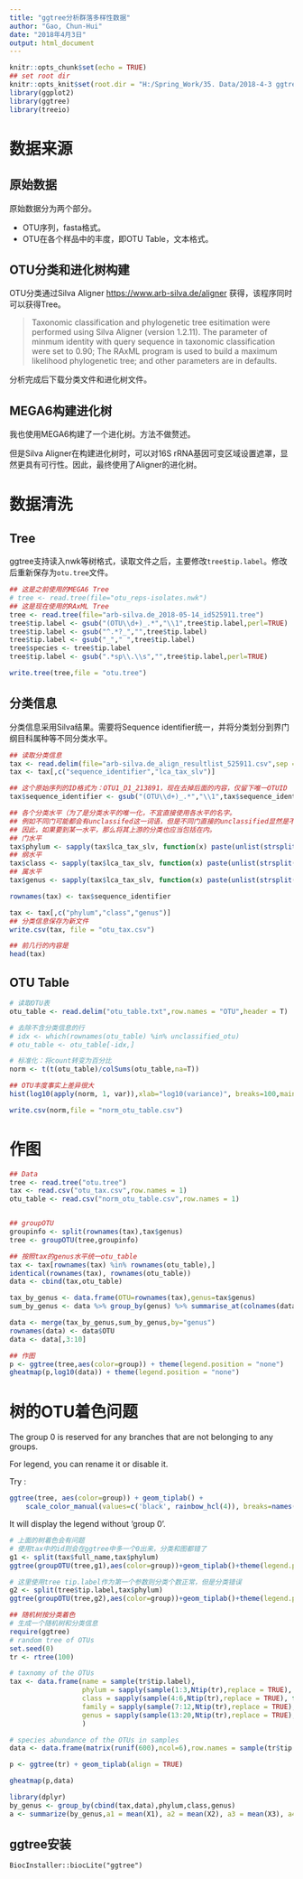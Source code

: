 ```yaml
---
title: "ggtree分析群落多样性数据"
author: "Gao, Chun-Hui"
date: "2018年4月3日"
output: html_document
---
```


```r
knitr::opts_chunk$set(echo = TRUE)
## set root dir
knitr::opts_knit$set(root.dir = "H:/Spring_Work/35. Data/2018-4-3 ggtree")
library(ggplot2)
library(ggtree)
library(treeio)
```

# 数据来源

## 原始数据

原始数据分为两个部分。

- OTU序列，fasta格式。
- OTU在各个样品中的丰度，即OTU Table，文本格式。

## OTU分类和进化树构建

OTU分类通过Silva Aligner <https://www.arb-silva.de/aligner> 获得，该程序同时可以获得Tree。

> Taxonomic classification and phylogenetic tree esitimation were performed using Silva Aligner (version 1.2.11). The parameter of minmum identity with query sequence in taxonomic classification were set to 0.90; The RAxML program is used to build a maximum likelihood phylogenetic tree; and other parameters are in defaults. 

分析完成后下载分类文件和进化树文件。

## MEGA6构建进化树

我也使用MEGA6构建了一个进化树。方法不做赘述。

但是Silva Aligner在构建进化树时，可以对16S rRNA基因可变区域设置遮罩，显然更具有可行性。因此，最终使用了Aligner的进化树。


# 数据清洗

## Tree

ggtree支持读入nwk等树格式，读取文件之后，主要修改`tree$tip.label`。修改后重新保存为`otu.tree`文件。

```r
## 这是之前使用的MEGA6 Tree
# tree <- read.tree(file="otu_reps-isolates.nwk")
## 这是现在使用的RAxML Tree
tree <- read.tree(file="arb-silva.de_2018-05-14_id525911.tree")
tree$tip.label <- gsub("(OTU\\d+)_.*","\\1",tree$tip.label,perl=TRUE)
tree$tip.label <- gsub("^.*?_","",tree$tip.label)
tree$tip.label <- gsub("_"," ",tree$tip.label)
tree$species <- tree$tip.label
tree$tip.label <- gsub(".*sp\\.\\s","",tree$tip.label,perl=TRUE)

write.tree(tree,file = "otu.tree")
```


## 分类信息

分类信息采用Silva结果。需要将Sequence identifier统一，并将分类划分到界门纲目科属种等不同分类水平。

```r
## 读取分类信息
tax <- read.delim(file="arb-silva.de_align_resultlist_525911.csv",sep = ";")
tax <- tax[,c("sequence_identifier","lca_tax_slv")]

## 这个原始序列的ID格式为：OTU1_D1_213891，现在去掉后面的内容，仅留下唯一OTUID
tax$sequence_identifier <- gsub("(OTU\\d+)_.*","\\1",tax$sequence_identifier)

## 各个分类水平（为了是分类水平的唯一化，不宜直接使用各水平的名字。
## 例如不同门可能都会有unclassifed这一词语，但是不同门直接的unclassified显然是不一样的。
## 因此，如果要到某一水平，那么将其上游的分类也应当包括在内。
## 门水平
tax$phylum <- sapply(tax$lca_tax_slv, function(x) paste(unlist(strsplit(as.character(x),";"))[1:2],collapse = ";"))
## 纲水平
tax$class <- sapply(tax$lca_tax_slv, function(x) paste(unlist(strsplit(as.character(x),";"))[1:3],collapse = ";"))
## 属水平
tax$genus <- sapply(tax$lca_tax_slv, function(x) paste(unlist(strsplit(as.character(x),";"))[1:6],collapse = ";"))

rownames(tax) <- tax$sequence_identifier

tax <- tax[,c("phylum","class","genus")]
## 分类信息保存为新文件
write.csv(tax, file = "otu_tax.csv")

## 前几行的内容是
head(tax)

```


## OTU Table

```r
# 读取OTU表
otu_table <- read.delim("otu_table.txt",row.names = "OTU",header = T)

# 去除不含分类信息的行
# idx <- which(rownames(otu_table) %in% unclassified_otu)
# otu_table <- otu_table[-idx,]

# 标准化：将count转变为百分比
norm <- t(t(otu_table)/colSums(otu_table,na=T))

## OTU丰度事实上差异很大
hist(log10(apply(norm, 1, var)),xlab="log10(variance)", breaks=100,main="A large fraction of OTUs have very low variance")

write.csv(norm,file = "norm_otu_table.csv")

```

# 作图

```r
## Data
tree <- read.tree("otu.tree")
tax <- read.csv("otu_tax.csv",row.names = 1)
otu_table <- read.csv("norm_otu_table.csv",row.names = 1)


## groupOTU
groupinfo <- split(rownames(tax),tax$genus)
tree <- groupOTU(tree,groupinfo)

## 按照tax的genus水平统一otu_table
tax <- tax[rownames(tax) %in% rownames(otu_table),]
identical(rownames(tax), rownames(otu_table))
data <- cbind(tax,otu_table)

tax_by_genus <- data.frame(OTU=rownames(tax),genus=tax$genus)
sum_by_genus <- data %>% group_by(genus) %>% summarise_at(colnames(data)[4:11],sum)

data <- merge(tax_by_genus,sum_by_genus,by="genus")
rownames(data) <- data$OTU
data <- data[,3:10]

## 作图
p <- ggtree(tree,aes(color=group)) + theme(legend.position = "none")
gheatmap(p,log10(data)) + theme(legend.position = "none")


```

# 树的OTU着色问题



The group 0 is reserved for any branches that are not belonging to any groups.

For legend, you can rename it or disable it.

Try :

```r
ggtree(tree, aes(color=group)) + geom_tiplab() +
    scale_color_manual(values=c('black', rainbow_hcl(4)), breaks=names(cls)) + theme(legend.position="right")
```

It will display the legend without ‘group 0’.


```r
# 上面的树着色会有问题
# 使用tax中的id则会在ggtree中多一个0出来，分类和图都错了
g1 <- split(tax$full_name,tax$phylum)
ggtree(groupOTU(tree,g1),aes(color=group))+geom_tiplab()+theme(legend.position = "right")+xlim(0,0.5)

# 这里使用tree tip.label作为第一个参数则分类个数正常，但是分类错误
g2 <- split(tree$tip.label,tax$phylum)
ggtree(groupOTU(tree,g2),aes(color=group))+geom_tiplab()+theme(legend.position = "right")+xlim(0,0.5)
```

```r
## 随机树按分类着色
# 生成一个随机树和分类信息
require(ggtree)
# random tree of OTUs
set.seed(0)
tr <- rtree(100)

# taxnomy of the OTUs
tax <- data.frame(name = sample(tr$tip.label),
                  phylum = sapply(sample(1:3,Ntip(tr),replace = TRUE), function(x) paste("phylum",x,sep="_")),
                  class = sapply(sample(4:6,Ntip(tr),replace = TRUE), function(x) paste("class",x,sep="_")),
                  family = sapply(sample(7:12,Ntip(tr),replace = TRUE), function(x) paste("family",x,sep="_")),
                  genus = sapply(sample(13:20,Ntip(tr),replace = TRUE), function(x) paste("genus",x,sep="_"))
                  )

# species abundance of the OTUs in samples
data <- data.frame(matrix(runif(600),ncol=6),row.names = sample(tr$tip.label))

p <- ggtree(tr) + geom_tiplab(align = TRUE)

gheatmap(p,data)

library(dplyr)
by_genus <- group_by(cbind(tax,data),phylum,class,genus)
a <- summarize(by_genus,a1 = mean(X1), a2 = mean(X2), a3 = mean(X3), a4 = mean(X4), a5 = mean(X5), a6=mean(X6), otu = paste0(name,collapse = "-"))


```


## ggtree安装
```
BiocInstaller::biocLite("ggtree")
```


